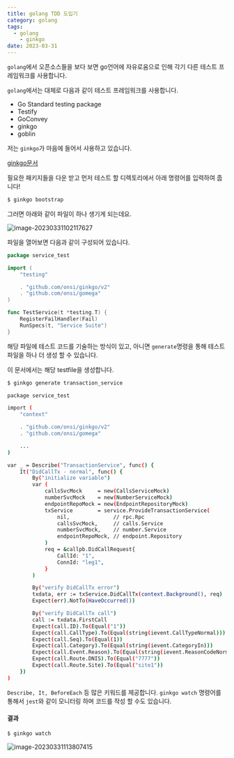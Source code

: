 ```yaml
---
title: golang TDD 도입기
category: golang
tags:
  - golang
	- ginkgo
date: 2023-03-31
---
```


`golang`에서 오픈소스들을 보다 보면 go언어에 자유로움으로 인해 각기 다른 테스트 프레임워크를 사용합니다.

`golang`에서는 대체로 다음과 같이 테스트 프레임워크를 사용합니다.

- Go Standard testing package
- Testify
- GoConvey
- ginkgo
- goblin

저는 `ginkgo`가 마음에 들어서 사용하고 있습니다.

[ginkgo문서](https://onsi.github.io/ginkgo/)

필요한 패키지들을 다운 받고 먼저 테스트 할 디렉토리에서 아래 명령어를 입력하여 줍니다!

```bash
$ ginkgo bootstrap
```

그러면 아래와 같이 파일이 하나 생기게 되는데요.

![image-20230331102117627](../../../assets/images/posts/2023-03-31-post-golang-test-framework/image-20230331102117627.png)

파일을 열어보면 다음과 같이 구성되어 있습니다.

```go
package service_test

import (
	"testing"

	. "github.com/onsi/ginkgo/v2"
	. "github.com/onsi/gomega"
)

func TestService(t *testing.T) {
	RegisterFailHandler(Fail)
	RunSpecs(t, "Service Suite")
}
```

해당 파일에 테스트 코드를 기술하는 방식이 있고, 아니면 `generate`명령을 통해 테스트 파일을 하나 더 생성 할 수 있습니다.

이 문서에서는 해당 testfile을 생성합니다.

```bash
$ ginkgo generate transaction_service
```

```bash
package service_test

import (
	"context"

	. "github.com/onsi/ginkgo/v2"
	. "github.com/onsi/gomega"

	...
)

var _ = Describe("TransactionService", func() {
	It("DidCallTx - normal", func() {
		By("initialize variable")
		var (
			callsSvcMock     = new(CallsServiceMock)
			numberSvcMock    = new(NumberServiceMock)
			endpointRepoMock = new(EndpointRepositoryMock)
			txService        = service.ProvideTransactionService(
				nil,              // rpc.Rpc
				callsSvcMock,     // calls.Service
				numberSvcMock,    // number.Service
				endpointRepoMock, // endpoint.Repository
			)
			req = &callpb.DidCallRequest{
				CallId: "1",
				ConnId: "leg1",
			}
		)

		By("verify DidCallTx error")
		txdata, err := txService.DidCallTx(context.Background(), req)
		Expect(err).NotTo(HaveOccurred())

		By("verify DidCallTx call")
		call := txdata.FirstCall
		Expect(call.ID).To(Equal("1"))
		Expect(call.CallType).To(Equal(string(ievent.CallTypeNormal)))
		Expect(call.Seq).To(Equal(1))
		Expect(call.Category).To(Equal(string(ievent.CategoryIn)))
		Expect(call.Event.Reason).To(Equal(string(ievent.ReasonCodeNormal)))
		Expect(call.Route.DNIS).To(Equal("7777"))
		Expect(call.Route.Site).To(Equal("site1"))
	})
)
```

`Describe, It, BeforeEach` 등 많은 키워드를 제공합니다. `ginkgo watch` 명령어를 통해서 `jest`와 같이 모니터링 하며 코드를 작성 할 수도 있습니다.

#### 결과

```bash
$ ginkgo watch
```

![image-20230331113807415](../../../assets/images/posts/2023-03-31-post-golang-test-framework/image-20230331113807415.png)
